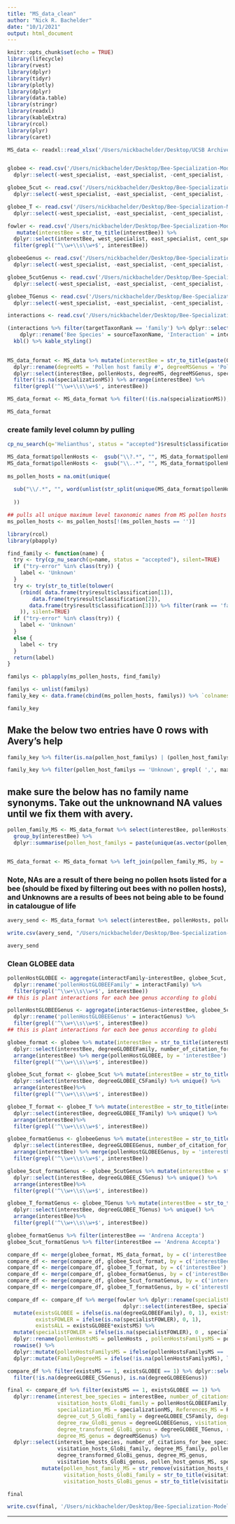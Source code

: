 ```yaml
---
title: "MS_data_clean"
author: "Nick R. Bachelder"
date: "10/1/2021"
output: html_document
---
```


```r
knitr::opts_chunk$set(echo = TRUE)
library(lifecycle)
library(rvest)
library(dplyr)
library(tidyr)
library(plotly)
library(dplyr)
library(data.table)
library(stringr)
library(readxl)
library(kableExtra)
library(rcol)
library(plyr)
library(caret)

MS_data <- readxl::read_xlsx('/Users/nickbachelder/Desktop/UCSB Archive/Fall 2021/Data for Bees/DATA_pollen-diet-breadth_list_12-5-21_ALR.xlsx', sheet = 2)


globee <- read.csv('/Users/nickbachelder/Desktop/Bee-Specialization-Modeling/Fowler-GLOBI Modeling/BeeCiteRaw') %>%
  dplyr::select(-west_specialist, -east_specialist, -cent_specialist, -specialist)

globee_5cut <- read.csv('/Users/nickbachelder/Desktop/Bee-Specialization-Modeling/Fowler-GLOBI Modeling/BeeCiteC5') %>%
  dplyr::select(-west_specialist, -east_specialist, -cent_specialist, -specialist)

globee_T <- read.csv('/Users/nickbachelder/Desktop/Bee-Specialization-Modeling/Fowler-GLOBI Modeling/BeeCiteW') %>%
  dplyr::select(-west_specialist, -east_specialist, -cent_specialist, -specialist)

fowler <- read.csv('/Users/nickbachelder/Desktop/Bee-Specialization-Modeling/Fowler-GLOBI Modeling/fowler') %>%
   mutate(interestBee = str_to_title(interestBee)) %>%
  dplyr::select(interestBee, west_specialist, east_specialist, cent_specialist, specialist, Status_E, Status_W, Status_C) %>% 
  filter(grepl('^\\w+\\s\\w+$', interestBee))

globeeGenus <- read.csv('/Users/nickbachelder/Desktop/Bee-Specialization-Modeling/Fowler-GLOBI Modeling/BeeCiteRawGenus') %>%
  dplyr::select(-west_specialist, -east_specialist, -cent_specialist, -specialist)

globee_5cutGenus <- read.csv('/Users/nickbachelder/Desktop/Bee-Specialization-Modeling/Fowler-GLOBI Modeling/BeeCiteC5Genus') %>%
  dplyr::select(-west_specialist, -east_specialist, -cent_specialist, -specialist)

globee_TGenus <- read.csv('/Users/nickbachelder/Desktop/Bee-Specialization-Modeling/Fowler-GLOBI Modeling/BeeCiteWGenus') %>%
  dplyr::select(-west_specialist, -east_specialist, -cent_specialist, -specialist)
```

```r
interactions <- read.csv('/Users/nickbachelder/Desktop/Bee-Specialization-Modeling/interactions_dup.csv')

(interactions %>% filter(targetTaxonRank == 'family') %>% dplyr::select(sourceTaxonName, interactionTypeName, targetTaxonName) %>% 
    dplyr::rename('Bee Species' = sourceTaxonName, 'Interaction' = interactionTypeName, 'Plant Family' = targetTaxonName))[c(172, 112, 300, 124 ,5),]  %>%
  kbl() %>% kable_styling()
       
```



```r
MS_data_format <- MS_data %>% mutate(interestBee = str_to_title(paste(Genus, sub(".*? ", "", Species)))) %>% 
  dplyr::rename(degreeMS = 'Pollen host family #', degreeMSGenus = 'Pollen host genus #', specializationMS = 'Redefined pollen diet breadth', pollenHosts = 'Pollen hosts') %>%
  dplyr::select(interestBee, pollenHosts, degreeMS, degreeMSGenus, specializationMS, References) %>%
  filter(!is.na(specializationMS)) %>% arrange(interestBee) %>% 
  filter(grepl('^\\w+\\s\\w+$', interestBee))

MS_data_format <- MS_data_format %>% filter(!(is.na(specializationMS)), !is.na(pollenHosts)) ### there

MS_data_format
```


### create family level column by pulling

```r
cp_nu_search(q='Helianthus', status = "accepted")$result$classification
```



```r
MS_data_format$pollenHosts <-  gsub("\\?.*", "", MS_data_format$pollenHosts)
MS_data_format$pollenHosts <-  gsub("\\..*", "", MS_data_format$pollenHosts)
 
ms_pollen_hosts = na.omit(unique(
  
  sub("\\/.*", "", word(unlist(str_split(unique(MS_data_format$pollenHosts), pattern = ', ')), 1))
  
  ))

## pulls all unique maximum level taxonomic names from MS pollen hosts
ms_pollen_hosts <- ms_pollen_hosts[!(ms_pollen_hosts == '')]
```



```r
library(rcol)
library(pbapply)

find_family <- function(name) {
  try <- try(cp_nu_search(q=name, status = "accepted"), silent=TRUE)
  if ("try-error" %in% class(try)) {
    label <- 'Unknown'
  }
  try <- try(str_to_title(tolower(
    (rbind( data.frame(try$result$classification[1]),
        data.frame(try$result$classification[2]),
       data.frame(try$result$classification[3])) %>% filter(rank == 'family'))[1,]$label
    )), silent=TRUE)
  if ("try-error" %in% class(try)) {
    label <- 'Unknown'
  }
  else {
    label <- try
  }
  return(label)
}

familys <- pblapply(ms_pollen_hosts, find_family)
```


```r
familys <- unlist(familys)
family_key <- data.frame(cbind(ms_pollen_hosts, familys)) %>% `colnames<-`(c('max_taxons', 'pollen_host_familys')) 

family_key
```

## Make the below two entries have 0 rows with Avery's help
```r
family_key %>% filter(is.na(pollen_host_familys) | (pollen_host_familys == 'NA'))
```

```r
family_key %>% filter(pollen_host_familys == 'Unknown', grepl( ',', max_taxons, fixed = TRUE))
```



## make sure the below has no family name synonyms. Take out the unknownand NA values until we fix them with avery.

```r
pollen_family_MS <- MS_data_format %>% select(interestBee, pollenHosts) %>% separate_rows(pollenHosts, sep=', ') %>% mutate(max_taxons = word(pollenHosts, 1)  ) %>% left_join(family_key, by = 'max_taxons') %>% select(interestBee, pollen_host_familys) %>% 
  group_by(interestBee) %>% 
  dplyr::summarise(pollen_host_familys = paste(unique(as.vector(pollen_host_familys)), collapse = ', '))


MS_data_format <- MS_data_format %>% left_join(pollen_family_MS, by = 'interestBee') 
``` 


### Note, NAs are a result of there being no pollen hsots listed for a bee (should be fixed by filtering out bees with no pollen hosts), and Unknowns are a results of bees not being able to be found in catalougue of life

```r
avery_send <- MS_data_format %>% select(interestBee, pollenHosts, pollen_host_familys) %>% mutate(ifelse(pollen_host_familys == 'NA', NA, pollen_host_familys))

write.csv(avery_send, "/Users/nickbachelder/Desktop/Bee-Specialization-Modeling/Family_Level_Transform.csv")

avery_send
``` 


### Clean GLOBEE data


```r
pollenHostGLOBEE <- aggregate(interactFamily~interestBee, globee_5cut, FUN=toString) %>% mutate(interestBee = str_to_title(interestBee)) %>% 
  dplyr::rename('pollenHostGLOBEEFamily' = interactFamily) %>% 
  filter(grepl('^\\w+\\s\\w+$', interestBee))
## this is plant interactions for each bee genus according to globi

pollenHostGLOBEEGenus <- aggregate(interactGenus~interestBee, globee_5cutGenus, FUN=toString) %>% mutate(interestBee = str_to_title(interestBee)) %>% 
  dplyr::rename('pollenHostGLOBEEGenus' = interactGenus) %>% 
  filter(grepl('^\\w+\\s\\w+$', interestBee))
## this is plant interactions for each bee genus according to globi

globee_format <- globee %>% mutate(interestBee = str_to_title(interestBee)) %>% dplyr::rename(degreeGLOBEEFamily = degreeFamily) %>% 
  dplyr::select(interestBee, degreeGLOBEEFamily, number_of_citation_for_bee_species) %>% unique() %>%
  arrange(interestBee) %>% merge(pollenHostGLOBEE, by = 'interestBee') %>% 
  filter(grepl('^\\w+\\s\\w+$', interestBee))

globee_5cut_format <- globee_5cut %>% mutate(interestBee = str_to_title(interestBee)) %>% dplyr::rename(degreeGLOBEE_C5Family = degreeC5Family) %>% 
  dplyr::select(interestBee, degreeGLOBEE_C5Family) %>% unique() %>%
  arrange(interestBee)%>% 
  filter(grepl('^\\w+\\s\\w+$', interestBee))

globee_T_format <- globee_T %>% mutate(interestBee = str_to_title(interestBee)) %>% dplyr::rename(degreeGLOBEE_TFamily = degreeWFamily) %>% 
  dplyr::select(interestBee, degreeGLOBEE_TFamily) %>% unique() %>%
  arrange(interestBee)%>% 
  filter(grepl('^\\w+\\s\\w+$', interestBee))

globee_formatGenus <- globeeGenus %>% mutate(interestBee = str_to_title(interestBee)) %>% dplyr::rename(degreeGLOBEEGenus = degreeGenus) %>% 
  dplyr::select(interestBee, degreeGLOBEEGenus, number_of_citation_for_bee_species) %>% unique() %>%
  arrange(interestBee) %>% merge(pollenHostGLOBEEGenus, by = 'interestBee') %>% 
  filter(grepl('^\\w+\\s\\w+$', interestBee))

globee_5cut_formatGenus <- globee_5cutGenus %>% mutate(interestBee = str_to_title(interestBee)) %>% dplyr::rename(degreeGLOBEE_C5Genus = degreeC5Genus) %>% 
  dplyr::select(interestBee, degreeGLOBEE_C5Genus) %>% unique() %>%
  arrange(interestBee)%>% 
  filter(grepl('^\\w+\\s\\w+$', interestBee))

globee_T_formatGenus <- globee_TGenus %>% mutate(interestBee = str_to_title(interestBee)) %>% dplyr::rename(degreeGLOBEE_TGenus = degreeWGenus) %>% 
  dplyr::select(interestBee, degreeGLOBEE_TGenus) %>% unique() %>%
  arrange(interestBee)%>% 
  filter(grepl('^\\w+\\s\\w+$', interestBee))

globee_formatGenus %>% filter(interestBee == 'Andrena Accepta')
globee_5cut_formatGenus %>% filter(interestBee == 'Andrena Accepta')
```


```r
compare_df <- merge(globee_format, MS_data_format, by = c('interestBee'), type = 'all')  
compare_df <- merge(compare_df, globee_5cut_format, by = c('interestBee'), type = 'all') 
compare_df <- merge(compare_df, globee_T_format, by = c('interestBee'), type = 'all') 
compare_df <- merge(compare_df, globee_formatGenus, by = c('interestBee', 'number_of_citation_for_bee_species'), type = 'all') 
compare_df <- merge(compare_df, globee_5cut_formatGenus, by = c('interestBee'), type = 'all') 
compare_df <- merge(compare_df, globee_T_formatGenus, by = c('interestBee'), type = 'all') 

compare_df <- compare_df %>% merge(fowler %>% dplyr::rename(specialistFOWLER = specialist) %>% 
                                     dplyr::select(interestBee, specialistFOWLER, Status_E, Status_W, Status_C), by = c('interestBee'), all = T) %>% unique() %>%
  mutate(existsGLOBEE = ifelse(is.na(degreeGLOBEEFamily), 0, 1), existsMS = ifelse(is.na(specializationMS), 0, 1), 
         existsFOWLER = ifelse(is.na(specialistFOWLER), 0, 1),
         existsALL = existsGLOBEE*existsMS) %>%
  mutate(specialistFOWLER = ifelse(is.na(specialistFOWLER), 0 , specialistFOWLER))%>%
  dplyr::rename(pollenHostsMS = pollenHosts , pollenHostsFamilysMS = pollen_host_familys,ReferencesMS = References) %>%
  rowwise() %>%
  dplyr::mutate(pollenHostsFamilysMS = ifelse(pollenHostsFamilysMS == 'NA', NA, pollenHostsFamilysMS) ) %>%
  dplyr::mutate(FamilyDegreeMS = ifelse(!is.na(pollenHostsFamilysMS), length(strsplit(pollenHostsFamilysMS, split = ', ')[[1]]), 0  ) )

compare_df %>% filter(existsMS == 1, existsGLOBEE == 1) %>% dplyr::select(interestBee, degreeGLOBEEGenus, degreeGLOBEE_C5Genus) %>%
  filter(!is.na(degreeGLOBEE_C5Genus), is.na(degreeGLOBEEGenus))

final <- compare_df %>% filter(existsMS == 1, existsGLOBEE == 1) %>% 
  dplyr::rename(interest_bee_species = interestBee, number_of_citations_for_bee_species_GloBi = number_of_citation_for_bee_species, degree_raw_GloBi_family = degreeGLOBEEFamily,
                visitation_hosts_GloBi_family = pollenHostGLOBEEFamily, pollen_host_genus_MS = pollenHostsMS, degree_MS_family = degreeMS, degree_MS_Genus = degreeMSGenus,
                specialization_MS = specializationMS, References_MS = ReferencesMS, pollen_host_family_MS = pollenHostsFamilysMS, 
                degree_cut_5_GloBi_family = degreeGLOBEE_C5Family, degree_transformed_GloBi_family = degreeGLOBEE_TFamily, 
                degree_raw_GloBi_genus = degreeGLOBEEGenus, visitation_hosts_GloBi_genus = pollenHostGLOBEEGenus, degree_cut_5_GloBi_genus = degreeGLOBEE_C5Genus,
                degree_transformed_GloBi_genus = degreeGLOBEE_TGenus, rarity_east_fowler = Status_E, rarity_central_fowler = Status_C, rarity_west_fowler = Status_W,
                degree_MS_genus = degreeMSGenus) %>% 
  dplyr::select(interest_bee_species, number_of_citations_for_bee_species_GloBi, degree_raw_GloBi_family, degree_cut_5_GloBi_family, degree_transformed_GloBi_family,
                visitation_hosts_GloBi_family, degree_MS_family, pollen_host_family_MS, degree_raw_GloBi_genus, degree_cut_5_GloBi_genus, 
                degree_transformed_GloBi_genus, degree_MS_genus,
                visitation_hosts_GloBi_genus, pollen_host_genus_MS, specialization_MS, rarity_east_fowler, rarity_central_fowler, rarity_west_fowler) %>% 
           mutate(pollen_host_family_MS = str_remove(visitation_hosts_GloBi_family, "NA, "),
                  visitation_hosts_GloBi_family = str_to_title(visitation_hosts_GloBi_family), pollen_host_family_MS =str_to_title(pollen_host_family_MS),
                  visitation_hosts_GloBi_genus = str_to_title(visitation_hosts_GloBi_genus))

final

write.csv(final, '/Users/nickbachelder/Desktop/Bee-Specialization-Modeling/modeling_data/visitation_specialization_df')
```



---------------



















